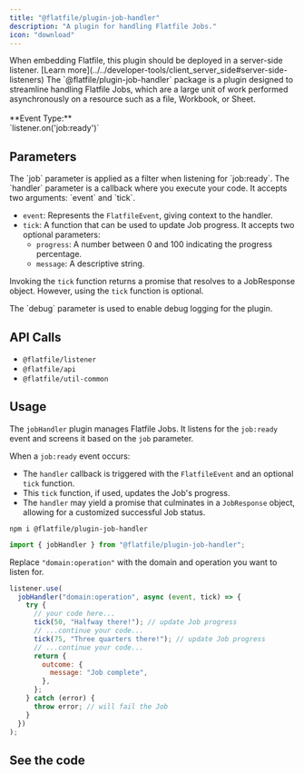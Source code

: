 ```yaml
---
title: "@flatfile/plugin-job-handler"
description: "A plugin for handling Flatfile Jobs."
icon: "download"
---
```


<Warning>
  When embedding Flatfile, this plugin should be deployed in a server-side
  listener. [Learn
  more](../../developer-tools/client_server_side#server-side-listeners)
</Warning>

<CardGroup cols={1}>
  <Card
    title="@flatfile/plugin-job-handler"
    icon="download"
  >
    The `@flatfile/plugin-job-handler` package is a plugin designed to streamline handling Flatfile Jobs, 
    which are a large unit of work performed asynchronously on a resource such as a file, Workbook, or Sheet.
    <br/>
    <br/>
    **Event Type:**
    <br/>
    `listener.on('job:ready')`

  </Card>
</CardGroup>

## Parameters

<ParamField path="job" type="string" required>
  The `job` parameter is applied as a filter when listening for `job:ready`.
</ParamField>

<ParamField path="handler" type="function" required>
 The `handler` parameter is a callback where you execute your code. It accepts two arguments: `event` and `tick`.

- `event`: Represents the `FlatfileEvent`, giving context to the handler.
- `tick`: A function that can be used to update Job progress. It accepts two optional parameters:
  - `progress`: A number between 0 and 100 indicating the progress percentage.
  - `message`: A descriptive string.

Invoking the `tick` function returns a promise that resolves to a JobResponse object. However, using the `tick` function is optional.

</ParamField>

<ParamField path="opts.debug" type="boolean" default="false">
  The `debug` parameter is used to enable debug logging for the plugin.
</ParamField>

## API Calls

- `@flatfile/listener`
- `@flatfile/api`
- `@flatfile/util-common`

## Usage

The `jobHandler` plugin manages Flatfile Jobs. It listens for the `job:ready` event and screens it based on the `job` parameter.

When a `job:ready` event occurs:

- The `handler` callback is triggered with the `FlatfileEvent` and an optional `tick` function.
- This `tick` function, if used, updates the Job's progress.
- The `handler` may yield a promise that culminates in a `JobResponse` object, allowing for a customized successful Job status.

```SSH install
npm i @flatfile/plugin-job-handler
```

```js import
import { jobHandler } from "@flatfile/plugin-job-handler";
```

Replace `"domain:operation"` with the domain and operation you want to listen for.

```js listener.js
listener.use(
  jobHandler("domain:operation", async (event, tick) => {
    try {
      // your code here...
      tick(50, "Halfway there!"); // update Job progress
      // ...continue your code...
      tick(75, "Three quarters there!"); // update Job progress
      // ...continue your code...
      return {
        outcome: {
          message: "Job complete",
        },
      };
    } catch (error) {
      throw error; // will fail the Job
    }
  })
);
```

## See the code

<CardGroup cols={2}>
  <Card
    title="@flatfile/plugin-job-handler"
    href="https://github.com/FlatFilers/flatfile-plugins/tree/main/plugins/job-handler"
    icon="github"
  ></Card>
</CardGroup>
